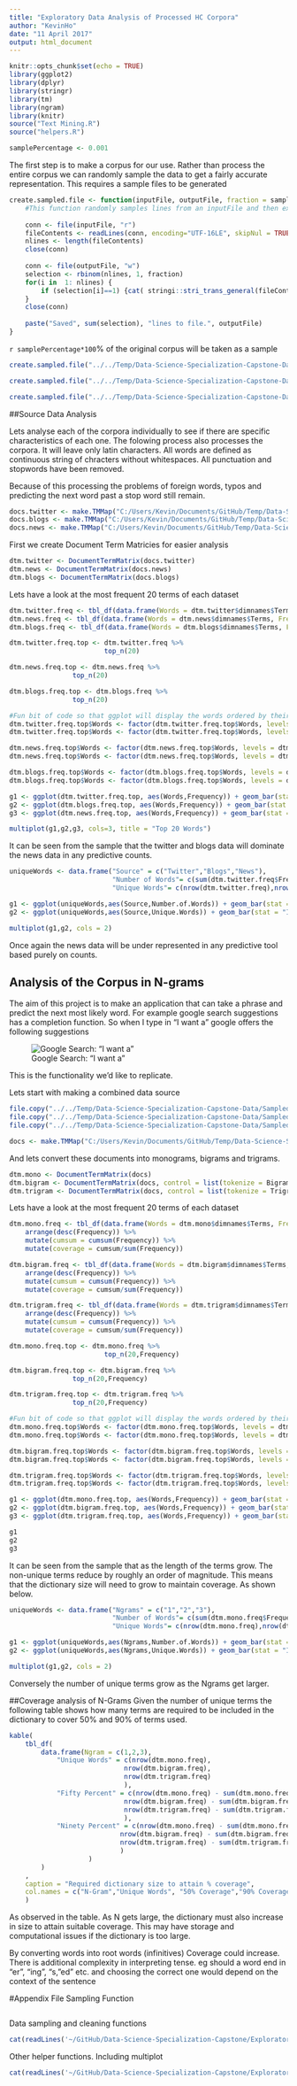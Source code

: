 ```yaml
---
title: "Exploratory Data Analysis of Processed HC Corpora"
author: "KevinHo"
date: "11 April 2017"
output: html_document
---
```


```r
knitr::opts_chunk$set(echo = TRUE)
library(ggplot2)
library(dplyr)
library(stringr)
library(tm)
library(ngram)
library(knitr)
source("Text Mining.R")
source("helpers.R")
```

```r
samplePercentage <- 0.001
```

The first step is to make a corpus for our use. Rather than process the entire corpus we can randomly sample the data to get a fairly accurate representation. This requires a sample files to be generated

```r
create.sampled.file <- function(inputFile, outputFile, fraction = samplePercentage) {
    #This function randomly samples lines from an inputFile and then exports it into an outputFile
    
    conn <- file(inputFile, "r")
    fileContents <- readLines(conn, encoding="UTF-16LE", skipNul = TRUE)
    nlines <- length(fileContents)
    close(conn)
    
    conn <- file(outputFile, "w")
    selection <- rbinom(nlines, 1, fraction)
    for(i in  1: nlines) {
        if (selection[i]==1) {cat( stringi::stri_trans_general(fileContents[i], "latin-ascii"), file=conn, sep = "\n")}
    }
    close(conn)
    
    paste("Saved", sum(selection), "lines to file.", outputFile)
}
```

`r samplePercentage*100`% of the original corpus will be taken as a sample

```r

create.sampled.file("../../Temp/Data-Science-Specialization-Capstone-Data/en_US.news.txt","../../Temp/Data-Science-Specialization-Capstone-Data/Sampled/news/en_US.news_Sampled.txt", fraction = samplePercentage)

create.sampled.file("../../Temp/Data-Science-Specialization-Capstone-Data/en_US.blogs.txt","../../Temp/Data-Science-Specialization-Capstone-Data/Sampled/blogs/en_US.blogs_Sampled.txt", fraction = samplePercentage)

create.sampled.file("../../Temp/Data-Science-Specialization-Capstone-Data/en_US.twitter.txt","../../Temp/Data-Science-Specialization-Capstone-Data/Sampled/twitter/en_US.twitter_Sampled.txt", fraction = samplePercentage)

```

##Source Data Analysis

Lets analyse each of the corpora individually to see if there are specific characteristics of each one. The folowing process also processes the corpora. It will leave only latin characters. All words are defined as continuous string of chracters without whitespaces. All punctuation and stopwords have been removed.

Because of this processing the problems of foreign words, typos and predicting the next word past a stop word still remain.
```r
docs.twitter <- make.TMMap("C:/Users/Kevin/Documents/GitHub/Temp/Data-Science-Specialization-Capstone-Data/Sampled/twitter")
docs.blogs <- make.TMMap("C:/Users/Kevin/Documents/GitHub/Temp/Data-Science-Specialization-Capstone-Data/Sampled/blogs")
docs.news <- make.TMMap("C:/Users/Kevin/Documents/GitHub/Temp/Data-Science-Specialization-Capstone-Data/Sampled/news")

```

First we create Document Term Matricies for easier analysis

```r
dtm.twitter <- DocumentTermMatrix(docs.twitter)   
dtm.news <- DocumentTermMatrix(docs.news)   
dtm.blogs <- DocumentTermMatrix(docs.blogs)   
```

Lets have a look at the most frequent 20 terms of each dataset
```r
dtm.twitter.freq <- tbl_df(data.frame(Words = dtm.twitter$dimnames$Terms, Frequency = colSums(as.matrix(dtm.twitter))))
dtm.news.freq <- tbl_df(data.frame(Words = dtm.news$dimnames$Terms, Frequency = colSums(as.matrix(dtm.news))))
dtm.blogs.freq <- tbl_df(data.frame(Words = dtm.blogs$dimnames$Terms, Frequency = colSums(as.matrix(dtm.blogs))))

dtm.twitter.freq.top <- dtm.twitter.freq %>%
                        top_n(20)

dtm.news.freq.top <- dtm.news.freq %>%
                top_n(20)

dtm.blogs.freq.top <- dtm.blogs.freq %>%
                top_n(20)

#Fun bit of code so that ggplot will display the words ordered by their value
dtm.twitter.freq.top$Words <- factor(dtm.twitter.freq.top$Words, levels = dtm.twitter.freq.top$Words)
dtm.twitter.freq.top$Words <- factor(dtm.twitter.freq.top$Words, levels = dtm.twitter.freq.top$Words[order(dtm.twitter.freq.top$Frequency)])

dtm.news.freq.top$Words <- factor(dtm.news.freq.top$Words, levels = dtm.news.freq.top$Words)
dtm.news.freq.top$Words <- factor(dtm.news.freq.top$Words, levels = dtm.news.freq.top$Words[order(dtm.news.freq.top$Frequency)])

dtm.blogs.freq.top$Words <- factor(dtm.blogs.freq.top$Words, levels = dtm.blogs.freq.top$Words)
dtm.blogs.freq.top$Words <- factor(dtm.blogs.freq.top$Words, levels = dtm.blogs.freq.top$Words[order(dtm.blogs.freq.top$Frequency)])

g1 <- ggplot(dtm.twitter.freq.top, aes(Words,Frequency)) + geom_bar(stat = "Identity") + coord_flip() + labs(title = "Twitter")
g2 <- ggplot(dtm.blogs.freq.top, aes(Words,Frequency)) + geom_bar(stat = "Identity") + coord_flip() + labs(title = "Blogs")
g3 <- ggplot(dtm.news.freq.top, aes(Words,Frequency)) + geom_bar(stat = "Identity") + coord_flip() + labs(title = "News")

multiplot(g1,g2,g3, cols=3, title = "Top 20 Words")
```

It can be seen from the sample that the twitter and blogs data will dominate the news data in any predictive counts.

```r
uniqueWords <- data.frame("Source" = c("Twitter","Blogs","News"),
                          "Number of Words"= c(sum(dtm.twitter.freq$Frequency),sum(dtm.blogs.freq$Frequency),sum(dtm.news.freq$Frequency)),
                          "Unique Words"= c(nrow(dtm.twitter.freq),nrow(dtm.blogs.freq),nrow(dtm.news.freq)))

g1 <- ggplot(uniqueWords,aes(Source,Number.of.Words)) + geom_bar(stat = "Identity")
g2 <- ggplot(uniqueWords,aes(Source,Unique.Words)) + geom_bar(stat = "Identity")

multiplot(g1,g2, cols = 2)

```

Once again the news data will be under represented in any predictive tool based purely on counts.

## Analysis of the Corpus in N-grams

The aim of this project is to make an application that can take a phrase and predict the next most likely word. For example google search suggestions has a completion function. So when I type in "I want a" google offers the following suggestions


![Google Search: "I want a"](Google Suggestions.png)

This is the functionality we'd like to replicate.

Lets start with making a combined data source


```r
file.copy("../../Temp/Data-Science-Specialization-Capstone-Data/Sampled/news/en_US.news_Sampled.txt","../../Temp/Data-Science-Specialization-Capstone-Data/Sampled/en_US.news_Sampled.txt", overwrite = TRUE)
file.copy("../../Temp/Data-Science-Specialization-Capstone-Data/Sampled/blogs/en_US.blogs_Sampled.txt","../../Temp/Data-Science-Specialization-Capstone-Data/Sampled/en_US.blogs_Sampled.txt", overwrite = TRUE)
file.copy("../../Temp/Data-Science-Specialization-Capstone-Data/Sampled/twitter/en_US.twitter_Sampled.txt","../../Temp/Data-Science-Specialization-Capstone-Data/Sampled/en_US.twitter_Sampled.txt", overwrite = TRUE)
```
```r
docs <- make.TMMap("C:/Users/Kevin/Documents/GitHub/Temp/Data-Science-Specialization-Capstone-Data/Sampled/")
```


And lets convert these documents into monograms, bigrams and trigrams.


```r
dtm.mono <- DocumentTermMatrix(docs)
dtm.bigram <- DocumentTermMatrix(docs, control = list(tokenize = BigramTokenizer))
dtm.trigram <- DocumentTermMatrix(docs, control = list(tokenize = TrigramTokenizer))
```

Lets have a look at the most frequent 20 terms of each dataset
```r
dtm.mono.freq <- tbl_df(data.frame(Words = dtm.mono$dimnames$Terms, Frequency = colSums(as.matrix(dtm.mono)))) %>% 
    arrange(desc(Frequency)) %>% 
    mutate(cumsum = cumsum(Frequency)) %>%
    mutate(coverage = cumsum/sum(Frequency))

dtm.bigram.freq <- tbl_df(data.frame(Words = dtm.bigram$dimnames$Terms, Frequency = colSums(as.matrix(dtm.bigram)))) %>%                
    arrange(desc(Frequency)) %>% 
    mutate(cumsum = cumsum(Frequency)) %>%
    mutate(coverage = cumsum/sum(Frequency))

dtm.trigram.freq <- tbl_df(data.frame(Words = dtm.trigram$dimnames$Terms, Frequency = colSums(as.matrix(dtm.trigram)))) %>% 
    arrange(desc(Frequency)) %>% 
    mutate(cumsum = cumsum(Frequency)) %>%
    mutate(coverage = cumsum/sum(Frequency))

dtm.mono.freq.top <- dtm.mono.freq %>%
                        top_n(20,Frequency)

dtm.bigram.freq.top <- dtm.bigram.freq %>%
                top_n(20,Frequency)

dtm.trigram.freq.top <- dtm.trigram.freq %>%
                top_n(20,Frequency)

#Fun bit of code so that ggplot will display the words ordered by their value
dtm.mono.freq.top$Words <- factor(dtm.mono.freq.top$Words, levels = dtm.mono.freq.top$Words)
dtm.mono.freq.top$Words <- factor(dtm.mono.freq.top$Words, levels = dtm.mono.freq.top$Words[order(dtm.mono.freq.top$Frequency)])

dtm.bigram.freq.top$Words <- factor(dtm.bigram.freq.top$Words, levels = dtm.bigram.freq.top$Words)
dtm.bigram.freq.top$Words <- factor(dtm.bigram.freq.top$Words, levels = dtm.bigram.freq.top$Words[order(dtm.bigram.freq.top$Frequency)])

dtm.trigram.freq.top$Words <- factor(dtm.trigram.freq.top$Words, levels = dtm.trigram.freq.top$Words)
dtm.trigram.freq.top$Words <- factor(dtm.trigram.freq.top$Words, levels = dtm.trigram.freq.top$Words[order(dtm.trigram.freq.top$Frequency)])

g1 <- ggplot(dtm.mono.freq.top, aes(Words,Frequency)) + geom_bar(stat = "Identity") + coord_flip() + labs(title = "Top 20 Words mono")
g2 <- ggplot(dtm.bigram.freq.top, aes(Words,Frequency)) + geom_bar(stat = "Identity") + coord_flip() + labs(title = "Top 20 Words bigram")
g3 <- ggplot(dtm.trigram.freq.top, aes(Words,Frequency)) + geom_bar(stat = "Identity") + coord_flip() + labs(title = "Top 20 Words trigram")

g1
g2
g3

```

It can be seen from the sample that as the length of the terms grow. The non-unique terms reduce by roughly an order of magnitude. This means that the dictionary size will need to grow to maintain coverage. As shown below.

```r
uniqueWords <- data.frame("Ngrams" = c("1","2","3"),
                          "Number of Words"= c(sum(dtm.mono.freq$Frequency),sum(dtm.bigram.freq$Frequency),sum(dtm.trigram.freq$Frequency)),
                          "Unique Words"= c(nrow(dtm.mono.freq),nrow(dtm.bigram.freq),nrow(dtm.trigram.freq)))

g1 <- ggplot(uniqueWords,aes(Ngrams,Number.of.Words)) + geom_bar(stat = "Identity")
g2 <- ggplot(uniqueWords,aes(Ngrams,Unique.Words)) + geom_bar(stat = "Identity")

multiplot(g1,g2, cols = 2)

```

Conversely the number of unique terms grow as the Ngrams get larger.

##Coverage analysis of N-Grams
Given the number of unique terms the following table shows how many terms are required to be included in the dictionary to cover 50% and 90% of terms used.
```r

kable(
    tbl_df(
        data.frame(Ngram = c(1,2,3), 
            "Unique Words" = c(nrow(dtm.mono.freq), 
                             nrow(dtm.bigram.freq),
                             nrow(dtm.trigram.freq)
                             ), 
            "Fifty Percent" = c(nrow(dtm.mono.freq) - sum(dtm.mono.freq$coverage>.5),
                             nrow(dtm.bigram.freq) - sum(dtm.bigram.freq$coverage>.5),
                             nrow(dtm.trigram.freq) - sum(dtm.trigram.freq$coverage>.5)
                             ),
            "Ninety Percent" = c(nrow(dtm.mono.freq) - sum(dtm.mono.freq$coverage>.9),
                            nrow(dtm.bigram.freq) - sum(dtm.bigram.freq$coverage>.9),
                            nrow(dtm.trigram.freq) - sum(dtm.trigram.freq$coverage>.9)
                            )
                    )
        )
    ,
    caption = "Required dictionary size to attain % coverage", 
    col.names = c("N-Gram","Unique Words", "50% Coverage","90% Coverage")
    )
```

As observed in the table. As N gets large, the dictionary must also increase in size to attain suitable coverage. This may have storage and computational issues if the dictionary is too large.

By converting words into root words (infinitives) Coverage could increase. There is additional complexity in interpreting tense. eg should a word end in "er", "ing", "s, "ed" etc. and choosing the correct one would depend on the context of the sentence


#Appendix
File Sampling Function

```r
```

Data sampling and cleaning functions
	
```r
cat(readLines('~/GitHub/Data-Science-Specialization-Capstone/Exploratory Data Analysis - Week 2/Text Mining.R'), sep = '\n')
```

Other helper functions. Including multiplot
```r
cat(readLines('~/GitHub/Data-Science-Specialization-Capstone/Exploratory Data Analysis - Week 2/helpers.R'), sep = '\n')
```
